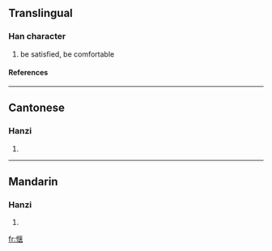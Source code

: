 {{see|愜}}

==Translingual==
===Han character===
{{Han char|rn=61|rad=心|as=08|sn=11|four=|canj=心尸大廿 (PSKT)}}
# be satisfied, be comfortable
====References====
{{Han ref|kx=0392.181|hdz=42313.020|uh=60EC|ud=24812}}
----
==Cantonese==
===Hanzi===
{{yue-hanzi|jyut=|y=hip3}}
# {{defn|Cantonese}}
----
==Mandarin==
===Hanzi===
{{cmn-hanzi|tra=愜|pin=[[qiè]] (qie4)|wg=ch'ieh<sup>4</sup>}}
# {{defn|Mandarin}}

[[fr:惬]]